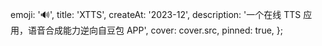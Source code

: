 
  emoji: '🔊',
  title: 'XTTS',
  createAt: '2023-12',
  description: '一个在线 TTS 应用，语音合成能力逆向自豆包 APP',
  cover: cover.src,
  pinned: true,
};
